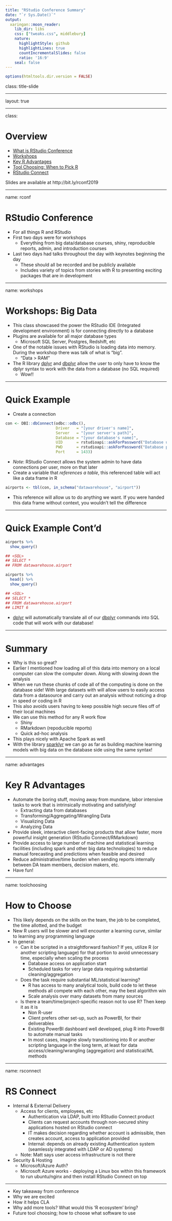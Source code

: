 ```yaml
---
title: "RStudio Conference Summary"
date: "`r Sys.Date()`"
output:
  xaringan::moon_reader:
    lib_dir: libs
    css: ["tweaks.css", middlebury]
    nature:
      highlightStyle: github
      highlightLines: true
      countIncrementalSlides: false
      ratio: '16:9'
    seal: false
---
```


```r
options(htmltools.dir.version = FALSE)
```

class: title-slide   

---

layout: true

<div class="my-footer"></div>

---

class:

# Overview

- [What is RStudio Conference](#rconf)
- [Workshops](#workshops)
- [Key R Advantages](#advantages)
- [Tool Choosing: When to Pick R](#toolchoosing)
- [RStudio Connect](#rsconnect)

Slides are available at http://bit.ly/rconf2019

---

name: rconf

# RStudio Conference

- For all things R and RStudio
- First two days were for workshops
    - Everything from big data/database courses, shiny, reproducible reports, admin, and  introduction courses
- Last two days had talks throughout the day with keynotes beginning the day
    - These should all be recorded and be publicly available
    - Includes variety of topics from stories with R to presenting exciting packages that are in development

---

name: workshops

# Workshops: Big Data

- This class showcased the power the RStudio IDE (Integrated development environment) is for connecting directly to a database
- Plugins are available for all major database types
    - Microsoft SQL Server, Postgres, Redshift, etc
- One of the notable issues with RStudio is loading data into memory. During the workshop there was talk of what is "big". 
    - "Data > RAM"
- The R library [dplyr](https://dplyr.tidyverse.org/) and [dbplyr](https://dbplyr.tidyverse.org/articles/dbplyr.html) allow the user to only have to know the dplyr syntax to work with the data from a database (no SQL required)
    - Wow!!

---

# Quick Example

- Create a connection

```r
con <- DBI::dbConnect(odbc::odbc(),
                      Driver   = "[your driver's name]",
                      Server   = "[your server's path]",
                      Database = "[your database's name]",
                      UID      = rstudioapi::askForPassword("Database user"),
                      PWD      = rstudioapi::askForPassword("Database password"),
                      Port     = 1433)
```

- *Note*: RStudio Connect allows the system admin to have data connections per user, more on that later
- Create a variable that *references a table*, this referenced table will act like a data frame in R

```r
airports <- tbl(con, in_schema("datawarehouse", "airport"))
```

- This reference will allow us to do anything we want. If you were handed this data frame without context, you wouldn't tell the difference

---

# Quick Example Cont'd
```r
airports %>%
  show_query()
```

```r
## <SQL>
## SELECT *
## FROM datawarehouse.airport
```

<!-- - Same thing, but just the head of the data; first 6 rows -->

```r
airports %>%
  head() %>%
  show_query()
```

```r
## <SQL>
## SELECT *
## FROM datawarehouse.airport
## LIMIT 6
```

- [dplyr](https://dplyr.tidyverse.org/) will automatically translate all of our [dbplyr](https://dbplyr.tidyverse.org/articles/dbplyr.html) commands into SQL code that will work with our database!

---

# Summary

- Why is this so great?
- Earlier I mentioned how loading all of this data into memory on a local computer can slow the computer down. Along with slowing down the analysis
- When we run these chunks of code all of the computing is done on the database side! With large datasets with will allow users to easily access data from a datasource and carry out an analysis without noticing a drop in speed or coding in R
- This also avoids users having to keep possible high secure files off of their local machines
- We can use this method for any R work flow
    - Shiny
    - RMarkdown (repoducible reports)
    - Quick ad-hoc analysis
- This plays nicely with Apache Spark as well
- With the library [sparklyr](https://spark.rstudio.com/) we can go as far as building machine learning models with big data on the database side using the same syntax!

<!-- Here are some bullet points Matt mentioned that would be beneficial for them to know. I know you can answer these more deeply on how it will help them as a company vs what I lightly know on the topic. -->

---

name: advantages

# Key R Advantages

- Automate the boring stuff, moving away from mundane, labor intensive tasks to work that is intrinsically motivating and satisfying!
    - Extracting data from databases
    - Transforming/Aggregating/Wrangling Data
    - Visualizing Data
    - Analyzing Data
- Provide sleek, interactive client-facing products that allow faster, more powerful insight generation (RStudio Connect/RMarkdown)
- Provide access to large number of machine and statistical learning facilities (including spark and other big data technologies) to reduce manual forecasting and predictions when feasible and desired
- Reduce administrative/time burden when sending reports internally between DA team members, decision makers, etc.
- Have fun!

---

name: toolchoosing

# How to Choose

- This likely depends on the skills on the team, the job to be completed, the time allotted, and the budget
- New R users will be slower and will encounter a learning curve, similar to learning any programming language
- In general:
    - Can it be scripted in a straightforward fashion? If yes, utilize R (or another scripting language) for that portion to avoid unnecessary time, especially when scaling the process
        - Database access on application start
        - Scheduled tasks for very large data requiring substantial cleaning/aggregation
    - Does the task require substantial ML/statistical learning?
        - R has access to many analytical tools, build code to let these methods all compete with each other, may the best algorithm win
        - Scale analysis over many datasets from many sources
    - Is there a team/time/project-specific reason not to use R? Then keep it as it is
        - Non R-user
        - Client prefers other set-up, such as PowerBI, for their deliverables
        - Existing PowerBI dashboard well developed, plug R into PowerBI to automate manual tasks
        - In most cases, imagine slowly transitioning into R or another scripting language in the long term, at least for data access/cleaning/wrangling (aggregation) and statistical/ML methods


---

name: rsconnect

# RS Connect

- Internal & External Delivery
  - Access for clients, employees, etc
      - Authentication via LDAP, built into RStudio Connect product
      - Clients can request accounts through non-secured shiny applications hosted on RStudio connect
      - IT makes decision regarding whether account is admissible, then creates account, access to application provided
      - Internal: depends on already existing Authentication system (seamlessly integrated with LDAP or AD systems)
  - Note: Matt says user access infrastructure is not there
- Security & Hosting
  - Microsoft/Azure Auth?
  - Microsoft Azure works - deploying a Linux box within this framework to run ubuntu/nginx and then install RStudio Connect on top


---



- Key takeaway from conference
- Why we are excited
- How it helps CLA
- Why add more tools? What would this 'R ecosystem' bring?
- Future tool choosing; how to choose what software to use